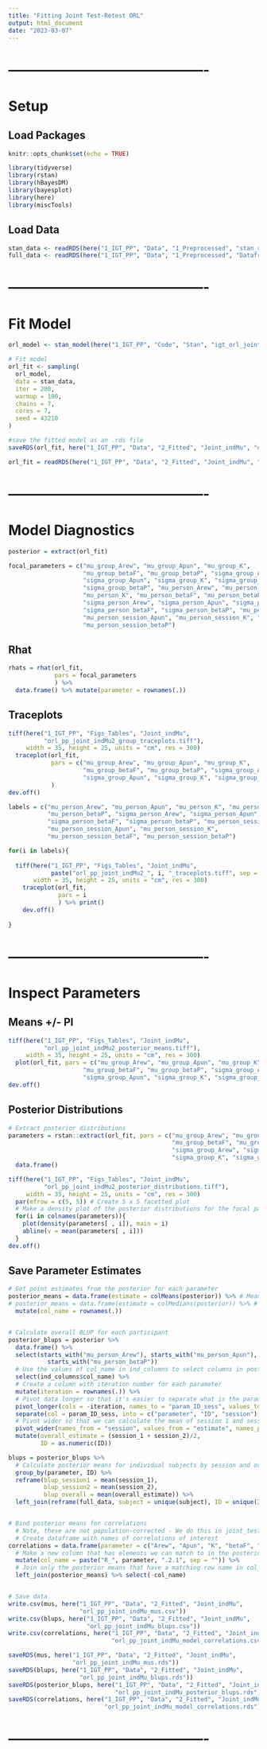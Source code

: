 ```yaml
---
title: "Fitting Joint Test-Retest ORL"
output: html_document
date: "2023-03-07"
---
```




# -------------------------------------------
# Setup
## Load Packages
```r
knitr::opts_chunk$set(echo = TRUE)

library(tidyverse)
library(rstan)
library(hBayesDM)
library(bayesplot)
library(here)
library(miscTools)
```



## Load Data
```r
stan_data <- readRDS(here("1_IGT_PP", "Data", "1_Preprocessed", "stan_ready_ORL_joint_retest.rds"))
full_data <- readRDS(here("1_IGT_PP", "Data", "1_Preprocessed", "Dataframe_Sess1&2.rds"))
```



# -------------------------------------------
# Fit Model
```r
orl_model <- stan_model(here("1_IGT_PP", "Code", "Stan", "igt_orl_joint_indMu.stan"))

# Fit model
orl_fit <- sampling(
  orl_model, 
  data = stan_data,
  iter = 200,
  warmup = 100,
  chains = 7,
  cores = 7,
  seed = 43210
)

#save the fitted model as an .rds file
saveRDS(orl_fit, here("1_IGT_PP", "Data", "2_Fitted", "Joint_indMu", "orl_pp_joint_indMu2.rds"))
```



```r
orl_fit = readRDS(here("1_IGT_PP", "Data", "2_Fitted", "Joint_indMu", "orl_pp_joint_indMu2.rds"))
```



# -------------------------------------------
# Model Diagnostics
```r
posterior = extract(orl_fit)

focal_parameters = c("mu_group_Arew", "mu_group_Apun", "mu_group_K",
                     "mu_group_betaF", "mu_group_betaP", "sigma_group_Arew",
                     "sigma_group_Apun", "sigma_group_K", "sigma_group_betaF",
                     "sigma_group_betaP", "mu_person_Arew", "mu_person_Apun",
                     "mu_person_K", "mu_person_betaF", "mu_person_betaP",
                     "sigma_person_Arew", "sigma_person_Apun", "sigma_person_K",
                     "sigma_person_betaF", "sigma_person_betaP", "mu_person_session_Arew",
                     "mu_person_session_Apun", "mu_person_session_K", "mu_person_session_betaF",
                     "mu_person_session_betaP")
```



## Rhat
```r
rhats = rhat(orl_fit,
             pars = focal_parameters
             ) %>% 
  data.frame() %>% mutate(parameter = rownames(.))
```



## Traceplots
```r
tiff(here("1_IGT_PP", "Figs_Tables", "Joint_indMu",
          "orl_pp_joint_indMu2_group_traceplots.tiff"),
     width = 35, height = 25, units = "cm", res = 300)
  traceplot(orl_fit,
            pars = c("mu_group_Arew", "mu_group_Apun", "mu_group_K",
                     "mu_group_betaF", "mu_group_betaP", "sigma_group_Arew",
                     "sigma_group_Apun", "sigma_group_K", "sigma_group_betaF")
            )
dev.off()

labels = c("mu_person_Arew", "mu_person_Apun", "mu_person_K", "mu_person_betaF",
           "mu_person_betaP", "sigma_person_Arew", "sigma_person_Apun", "sigma_person_K",
           "sigma_person_betaF", "sigma_person_betaP", "mu_person_session_Arew",
           "mu_person_session_Apun", "mu_person_session_K", 
           "mu_person_session_betaF", "mu_person_session_betaP")

for(i in labels){
  
  tiff(here("1_IGT_PP", "Figs_Tables", "Joint_indMu",
            paste("orl_pp_joint_indMu2_", i, "_traceplots.tiff", sep = "")),
       width = 35, height = 25, units = "cm", res = 300)
    traceplot(orl_fit,
              pars = i
              ) %>% print()
    dev.off()
  
}
```



# -------------------------------------------
# Inspect Parameters
## Means +/- PI
```r
tiff(here("1_IGT_PP", "Figs_Tables", "Joint_indMu",
          "orl_pp_joint_indMu2_posterior_means.tiff"),
     width = 35, height = 25, units = "cm", res = 300)
  plot(orl_fit, pars = c("mu_group_Arew", "mu_group_Apun", "mu_group_K",
                     "mu_group_betaF", "mu_group_betaP", "sigma_group_Arew",
                     "sigma_group_Apun", "sigma_group_K", "sigma_group_betaF"))
dev.off()
```



## Posterior Distributions
```r
# Extract posterior distributions
parameters = rstan::extract(orl_fit, pars = c("mu_group_Arew", "mu_group_Apun", "mu_group_K",
                                              "mu_group_betaF", "mu_group_betaP",
                                              "sigma_group_Arew", "sigma_group_Apun",
                                              "sigma_group_K", "sigma_group_betaF")) %>%
  data.frame()

tiff(here("1_IGT_PP", "Figs_Tables", "Joint_indMu",
          "orl_pp_joint_indMu2_posterior_distributions.tiff"),
     width = 35, height = 25, units = "cm", res = 300)
  par(mfrow = c(5, 5)) # Create 5 x 5 facetted plot
  # Make a density plot of the posterior distributions for the focal parameters using a for loop
  for(i in colnames(parameters)){
    plot(density(parameters[ , i]), main = i)
    abline(v = mean(parameters[ , i]))
  }
dev.off()
```



## Save Parameter Estimates
```r
# Get point estimates from the posterior for each parameter
posterior_means = data.frame(estimate = colMeans(posterior)) %>% # Means
# posterior_means = data.frame(estimate = colMedians(posterior)) %>% # Medians
  mutate(col_name = rownames(.))


# Calculate overall BLUP for each participant
posterior_blups = posterior %>% 
  data.frame() %>% 
  select(starts_with("mu_person_Arew"), starts_with("mu_person_Apun"), starts_with("mu_person_K"), starts_with("mu_person_betaF"),
           starts_with("mu_person_betaP"))
  # Use the values of col_name in ind_columns to select columns in posterior dataframe
  select(ind_columns$col_name) %>% 
  # Create a column with iteration number for each parameter
  mutate(iteration = rownames(.)) %>% 
  # Pivot data longer so that it's easier to separate what is the parameter, subject, and session from the posterior columns
  pivot_longer(cols = -iteration, names_to = "param_ID_sess", values_to = "estimate") %>% 
  separate(col = param_ID_sess, into = c("parameter", "ID", "session"), sep = "\\.") %>%
  # Pivot wider so that we can calculate the mean of session 1 and session 2 estimate on each iteration of the posterior
  pivot_wider(names_from = "session", values_from = "estimate", names_prefix = "session_") %>%
  mutate(overall_estimate = (session_1 + session_2)/2,
         ID = as.numeric(ID))

blups = posterior_blups %>% 
  # Calculate posterior means for individual subjects by session and overall
  group_by(parameter, ID) %>% 
  reframe(blup_session1 = mean(session_1),
          blup_session2 = mean(session_2),
          blup_overall = mean(overall_estimate)) %>% 
  left_join(reframe(full_data, subject = unique(subject), ID = unique(ID)))


# Bind posterior means for correlations
  # Note, these are not population-corrected - We do this in joint_test_retest_plots.Rmd
  # Create dataframe with names of correlations of interest
correlations = data.frame(parameter = c("Arew", "Apun", "K", "betaF", "betaP")) %>% 
  # Make a new column that has elements we can match to in the posterior_means dataframe
  mutate(col_name = paste("R_", parameter, ".2.1", sep = "")) %>% 
  # Join only the posterior means that have a matching row name in col_name, then remove col_name
  left_join(posterior_means) %>% select(-col_name)


# Save data
write.csv(mus, here("1_IGT_PP", "Data", "2_Fitted", "Joint_indMu",
                    "orl_pp_joint_indMu_mus.csv"))
write.csv(blups, here("1_IGT_PP", "Data", "2_Fitted", "Joint_indMu",
                      "orl_pp_joint_indMu_blups.csv"))
write.csv(correlations, here("1_IGT_PP", "Data", "2_Fitted", "Joint_indMu",
                             "orl_pp_joint_indMu_model_correlations.csv"))

saveRDS(mus, here("1_IGT_PP", "Data", "2_Fitted", "Joint_indMu",
                  "orl_pp_joint_indMu_mus.rds"))
saveRDS(blups, here("1_IGT_PP", "Data", "2_Fitted", "Joint_indMu",
                    "orl_pp_joint_indMu_blups.rds"))
saveRDS(posterior_blups, here("1_IGT_PP", "Data", "2_Fitted", "Joint_indMu",
                              "orl_pp_joint_indMu_posterior_blups.rds"))
saveRDS(correlations, here("1_IGT_PP", "Data", "2_Fitted", "Joint_indMu",
                           "orl_pp_joint_indMu_model_correlations.rds"))
```

# -------------------------------------------



















